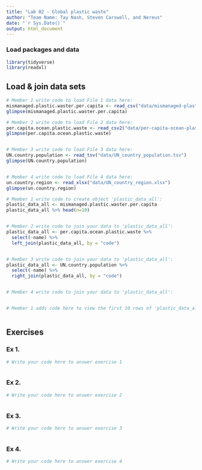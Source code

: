 ```yaml
---
title: "Lab 02 - Global plastic waste"
author: "Team Name: Tay Nash, Steven Carswell, and Nereus"
date: "`r Sys.Date()`"
output: html_document
---
```


### Load packages and data

```r
library(tidyverse)
library(readxl)
```


## Load & join data sets

```r
# Member 1 write code to load File 1 data here:
mismanaged.plastic.waster.per.capita <- read_csv("data/mismanaged-plastic-waste-per-capita.csv")
glimpse(mismanaged.plastic.waster.per.capita)

# Member 2 write code to load File 2 data here:
per.capita.ocean.plastic.waste <- read_csv2("data/per-capita-ocean-plastic-waste.txt")
glimpse(per.capita.ocean.plastic.waste)


# Member 3 write code to load File 3 data here:
UN.country.population <- read_tsv("data/UN_country_population.tsv")
glimpse(UN.country.population)


# Member 4 write code to load File 4 data here:
un.country.region <- read_xlsx("data/UN_country_region.xlsx")
glimpse(un.country.region)


```



```r
# Member 1 write code to create object 'plastic_data_all':
plastic_data_all <- mismanaged.plastic.waster.per.capita
plastic_data_all %>% head(n=10)


# Member 2 write code to join your data to 'plastic_data_all':
plastic_data_all <- per.capita.ocean.plastic.waste %>%
  select(-name) %>%
  left_join(plastic_data_all, by = "code")


# Member 3 write code to join your data to 'plastic_data_all':
plastic_data_all <- UN.country.population %>%
  select(-name) %>%
  right_join(plastic_data_all, by = "code")


# Member 4 write code to join your data to 'plastic_data_all':



```


```r
# Member 1 adds code here to view the first 10 rows of 'plastic_data_all'



```



## Exercises

### Ex 1.

```r
# Write your code here to answer exercise 1



```



### Ex 2.

```r
# Write your code here to answer exercise 2



```


### Ex 3.

```r
# Write your code here to answer exercise 3



```


### Ex 4.

```r
# Write your code here to answer exercise 4



```
